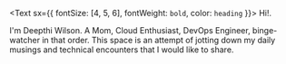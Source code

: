 <Text sx={{ fontSize: [4, 5, 6], fontWeight: `bold`, color: `heading` }}>
  Hi!.
</Text>

I'm Deepthi Wilson. A Mom, Cloud Enthusiast, DevOps Engineer, binge-watcher in that order. This space is an attempt of jotting down my daily musings and technical encounters that I would like to share.

